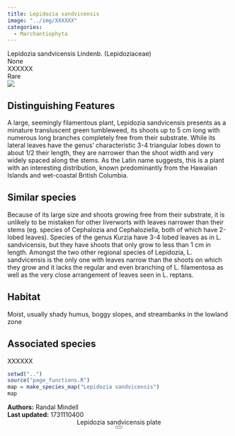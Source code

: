 ```yaml
---
title: Lepidozia sandvicensis
image: "../img/XXXXXX"
categories:
  - Marchantiophyta
---
```


<div class="info-panel">
 <div class="info-top">
  <div class="taxon-scientific"><span class="taxon-name">Lepidozia sandvicensis</span> <span class="taxon-authority">Lindenb.</span> <span class="taxon-family">(Lepidoziaceae)</span></div>
  <div class="taxon-common">None</div>
 </div>
 <div class="info-bottom">
  <div class="taxon-qnd">XXXXXX</div>
  <div class="taxon-abundance">Rare</div>
 </div>
</div>
<div class="imerss-content-frame">
 <div class="imerss-image-header">
  <div class="imerss-image-holder imerss-column-left" data-toggle="tooltip" style="background-image: url(../img/XXXXXX)" title="XXXXXX">
  </div>

  <div class="imerss-image-holder imerss-column-right" data-toggle="tooltip" style="background-image: url(../img/XXXXXX)" title="XXXXXX">
  </div>
 
 </div>
 <div class="imerss-content-lower">
  <div class="imerss-column-left">
  <div class="tab-microscope" data-micromodal-trigger="modal-plate">
  <img src="../img/bryo guide microscope.png"/>
  </div>

<h2>Distinguishing Features</h2>

A large, seemingly filamentous plant, Lepidozia sandvicensis presents as a minature transluscent green tumbleweed, its shoots up to 5 cm long with numerous long branches completely free from their substrate. While its lateral leaves have the genus' characteristic 3-4 triangular lobes down to about 1/2 their length, they are narrower than the shoot width and very widely spaced along the stems. As the Latin name suggests, this is a plant with an interesting distribution, known predominantly from the Hawaiian Islands and wet-coastal British Columbia.

<h2>Similar species</h2>

Because of its large size and shoots growing free from their substrate, it is unlikely to be mistaken for other liverworts with leaves narrower than their stems (eg. species of Cephalozia and Cephaloziella, both of which have 2-lobed leaves).  Species of the genus Kurzia have 3-4 lobed leaves as in L. sandvicensis, but they have shoots that only grow to less than 1 cm in length. Amongst the two other regional species of Lepidozia, L. sandvicensis is the only one with leaves narrow than the shoots on which they grow and it lacks the regular and even branching of L. filamentosa as well as the very close arrangement of leaves seen in L. reptans.

<h2>Habitat</h2>

Moist, usually shady humus, boggy slopes, and streambanks in the lowland zone

<h2>Associated species</h2>

XXXXXX
</div>

<div class="imerss-column-right">

<div class="imerss-image-holder imerss-column-right" data-toggle="tooltip" style="background-image: url(../img/XXXXX)" title="XXXXX">
</div>

<div class="imerss-map-holder">
```r
setwd("..")
source("page_functions.R")
map = make_species_map("Lepidozia sandvicensis")
map
```
</div>

</div>

</div>
</div>

<div class="taxon-footer">
 <div class="taxon-authors"><b>Authors:</b> <span>Randal Mindell</span></div>
 <div class="taxon-update"><b>Last updated:</b> <span>1731110400</span></div>
</div>

<div class="modal micromodal-slide" id="modal-plate" aria-hidden="true">
 <div class="modal__overlay" tabindex="-1" data-micromodal-close>
  <div class="modal__container" role="dialog" aria-modal="true" aria-labelledby="modal-plate-title" >
   <header class="modal__header">
   <div class="modal__title" id="modal-plate-title">
  Lepidozia sandvicensis plate
   </div>
   <button class="modal__close" aria-label="Close" data-micromodal-close></button>
   </header>
  <div class="modal__content" id="modal-plate-content">
   <div class="imerss-image-holder" data-toggle="tooltip" style="background-image: url(../img/XXXXX)" title="XXXXX">
  </div>
  </div>
  </div>
 </div>
</div>

<script src="../js/micromodal.min.js"></script>
<link href="../css/style-taxon.css" rel="stylesheet">
<link href="../css/micromodal.css" rel="stylesheet">

<script>
MicroModal.init();
</script>


